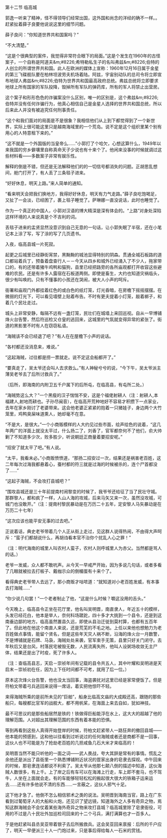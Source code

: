 

第十二节 临高城

郭逸一听来了精神，怪不得领导们经常出国，这外国和尚念的洋经的确不一样。。赶紧扯着薛子良要他说说这里的细节问题。

薛子良问：“你知道世界共和国案吗？”

“不大清楚。”

“这是个很典型的案件，我觉得非常符合眼下的局面。”这是个发生在1960年的古怪案子，一个自称是阿道夫&amp;m;#8226;希特勒私生子的名叫弗兹&amp;m;#8226;伯特的人创立的所谓世界共和国。此人在欧洲的媒体上宣称：1960年12月16日属于金星的第三飞碟舰队要在柏林坦波劳夫机场着陆。阿兹，宇宙别动队的总司令将立即宣布地球人弗兹&amp;m;#8226;伯特为世界共和国最高政府总统。弗兹总统将立即要求地球上所有国家的军队投降，毁掉所有军队的弹药库，所有的军人将禁止出营房。

这个案子和形形色色的诈骗案没什么区别，唯一的区别是，这个弗兹&amp;m;#8226;伯特并没有任何诈骗行为，他真心相信自己是金星人选择的世界共和国总统，所以后来此人并没有被追究任何刑事责任。

“这个和我们面对的局面是不是很象？我相信他们从上到下都觉得到了一个新世界，实际上很可能这里只是越南海域里的一个荒岛。说不定是这个组织里某个别有用心的人特意租下来的。”

“这不就是一个外国版的当皇帝么……”小郭打了个哈欠，心想这算什么，1949年以来我国的穷乡僻壤里自称真命天子少说也有十来个了。他闲来没事的时候就调过这些材料看――多数案子非常有娱乐性。

解释的倒是不错，但还是无法解释他们的的一切信号都消失的问题。正胡思乱想间，舱门打开了，有人丢了三条毯子进来。

“好好休息，明天上路。”来人简单的通知。

“看来明天会把我们换地方，我得好好休息，明天有力气走路。”薛子良吃饱喝足，又扯了一会淡，已经困了，裹上毯子睡觉了。萨琳娜一直没说话，此时也睡觉了。

作为一个真正的中国人，小郭对汉语的博大精深是深有体会的。“上路”对身处深陷这样环境的人来说真是个不吉利的词。

丢毯子进来的孟贤显然没意识到自己无意的一句话，让小郭失眠了半宿，还在小笔记本上涂了写，写了涂的写了几页遗书。

入夜，临高县城一片死寂。

起更之后城里已经静街宵禁，黑黝黝的城池显得特别的阴森。贯通全城石板路的道口都站着兵丁，预备着盘查行人－－今天从四乡和城外已经涌入了不少人，拖家带口的，有的还带着猪牛鸡鸭和猫狗，县里已经把路旁的各所庙观都打开收容这些避难的农民。还是有许多人露宿在石板道两侧。即使是畜生，大约也知道灾祸临头，很少有叫唤的。只有不懂事的小孩还在哭闹，被大人小声的呵斥。

衙署和庙观门外都挂着红色的或白色的纸灯笼，灯光昏暗，在房檐下摇摇摆摆。在微弱的灯光下，可以看见墙壁上贴着布告。不时有更夫提着小灯笼，敲着梆子，和着几个民壮走过。

城头上非常安静，每隔不远有一盏灯笼，民壮们在城墙上来回巡视。自从一早博铺烽火台告警，然后符巡检又仓皇的逃回来，这城里的气氛就变得异常的紧张了。街道的黑影里不时有人在窃窃私语。

“海贼该不会已经退了吧？”有人在在屋檐下小声的说话。

“各村都还没消息来，难说。”

“这起海贼，过往都是捞一票就走。说不定这会船都开了。”

“要真走了，吴太爷还会叫人去求救么。”有人神秘兮兮的说，“今下午，吴太爷派主薄吴老爷去了后所讨救兵了。”

（后所，即海南的内附卫五千户属下的后所屯，在临高县，有屯所二处。）

“海贼势这么大？”一个黑瘦的汉子惴惴不安，这是个福佬射耕人（注：射耕人,本福建人,射地而耕也。子孙尽闽音），在临高开荒种地好不容易才积攒下一点家业，去年在家乡刚讨了老婆带来。这会他老婆正紧紧的抱着一只猪娃子，身边两个大竹笼里，鸡鸭臭屎味道熏人，她却毫不在意。

“不是大，是很大。”一个小商贩模样的人大约见过些市面，绘声绘色的说着，“这几年两广的洋面上就没太平过，什么扬二了，刘香了，官军都奈何不了他们，俞大帅剿了不知道多少次，败多胜少，听说朝廷正商量着要招安呢。”

“招安了就太平了吧。”有人说。

“太平，我看未必。”小商贩愤愤道，“那扬二招安过一次，结果还是祸害老百姓，这二年每次过海我都悬着心，蚕村都的符三就是过海的时候被杀的，连个尸首都没了……”

“这起子海贼，不会攻打县城吧？”

“围攻县城还是三十年前提南村闹黎变的时候了，我爷爷还给征了当了民壮守城。那群黎人，都和疯了一样，人山人海的攻城，后来马矢又来一次，虽然没攻城，可城门也没敢开。”（注：提南村黎民暴动是在万历二十五年，定安黎人马矢暴动是在万历二十七年）

“这次应该也能平安无事的过去吧。”

正说着话，典史老爷带着几个人正从街上走过，见这群人说得热闹，不由得大声呵斥：“蛮子们都胡说什么，再胡诌看本官不治你个扰乱人心之罪！”

（注：明代海南的城里人叫农村人蛮子，农村人则呼城里人为赤父。当然都是骂人的话。）

老爷一发威，众人都不敢吭声。从今天一早戒严开始，因为多说几句话，或者多看了几眼就被拉去打板子、戴枷示众的倒楣蛋有十来个了。

看得典史老爷带人去远了，那小商贩才咕哝道：“就知道对小老百姓发威，有本事去打海贼……”

“你少说几句罢！”一个老者制止了他，“这是什么时候？嚼这没用的舌头。”

今天晚上，临高县令正坐在花厅里，他名叫吴明晋，南直隶人，年近五十的模样，头发已经花白，他本是举人，奈何科场蹉跎，四十多才大挑到一个县令，还是到这南垂边鄙的地方。临高虽然置县久远，即使从县治迁徙到莫村算，也都有五百年了。但此地在他这个南直人来说，还是荒芜的不毛之地。上任以来他也想勉力为老百姓做点事情，能留个贤名，但是这些年天灾人祸不断，沿海的烽火台一月数警，不是博铺就是石牌、马袅，海贼处处来袭，官军束手无策，县里只好关门闭守。去年秋后又是台风，村落民宅被毁无数，人民流离失所，他叫人设粥场收敛无主尸体，结果还是出了时疫，死了许多人。

（注：查临高县志，天启－崇祯年间有记载的县令共五人，其中叶耀和吴明进是天启末－崇祯初在任，因为上下任时间都不可考，就用了后一位。）

原本这次烽火台告警，他也没太当回事，海盗袭扰对这里已经是家常便饭了。但是符柏文带着弓兵逃回来说得一席话，着实把他惊吓不轻。

来得海贼所乘的是前所未见的“巨舶”，船身比临高文庙的大成殿还高，跟随的那些船只，每艘都比官军的战舰大，都不用帆桨，在海面上来去自如，犹如神技。

最不可思议的是那些船居然是铁的！铁做得巨船能浮在水上，这大大的超越了他的理解范围。人对超出其理解范围的东西有着本能的恐惧。

等到再看到这些人真得开始登岸的时候，符柏文赶紧带人一路狂奔的撤回县城――他本能的预感到，这和他以往看到过听说过的任何海贼或者还是商都不是一回事，这伙人也不可能是为了抢劫老百姓的几担咸鱼几石大米才来临高的！

吴明晋当然不能只听他的一面之词――武人畏战，夸大其辞是常有的事情。慌乱之余他还是派出了县衙里一个熟悉博铺附近状况的疍家出身的皂隶去探视。中午回来的时候，那皂隶连话都说不利索了。吴太爷从他那七颠八倒的描述中知道，这伙海贼人数很多，有上千。上了岸之后有车可以在海滩上行走，车上即不套马，也不驾牛，人坐在上面就会走。有的车能够轻轻松松的搬起很大很大的铁箱子运来运去……还有许多他说不清的东西……一言蔽之，这伙人邪气十足。

这下他才急了。他倒不怎么相信邪术之类的说法。吴明晋到海南当官，路上在广东看到过葡萄牙人的大船和火炮，还见识了望远镜，知道海外之人多有奇异之物，焉知这群海贼会不会仗着某些海外奇异之物来攻打县城？临高城里除了皂隶衙役，可用的不过是八十民壮外加巡检司回来的十二个弓兵，满打满算也才一百多人。

于是他赶紧叫县丞吴亚带着银子去后所搬救兵。这会吴亚回来禀报：后所的千户应了，明天一早便派三十人一门炮过来，只是事后得给每人一石米的赏钱。

